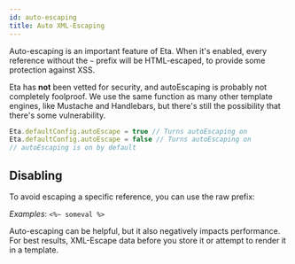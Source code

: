 ```yaml
---
id: auto-escaping
title: Auto XML-Escaping
---
```



Auto-escaping is an important feature of Eta. When it's enabled, every reference without the `~` prefix will be HTML-escaped, to provide some protection against XSS.

<Hint type="warning">

Eta has **not** been vetted for security, and autoEscaping is probably not completely foolproof. We use the same function as many other template engines, like Mustache and Handlebars, but there's still the possibility that there's some vulnerability.  

</Hint>

```js
Eta.defaultConfig.autoEscape = true // Turns autoEscaping on
Eta.defaultConfig.autoEscape = false // Turns autoEscaping on
// autoEscaping is on by default
```

## Disabling

To avoid escaping a specific reference, you can use the raw prefix:

_Examples_: `<%~ someval %>`


<Hint type="note">

Auto-escaping can be helpful, but it also negatively impacts performance. For best results, XML-Escape data before you store it or attempt to render it in a template.

</Hint>
